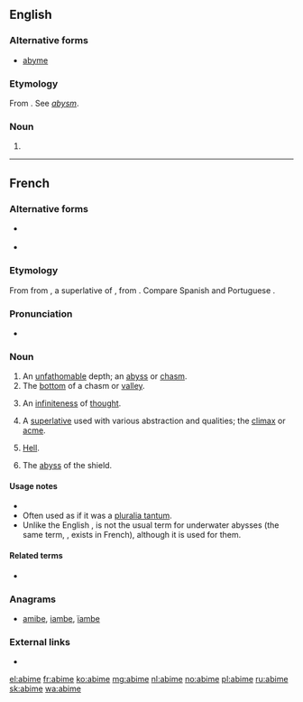 ==English==

===Alternative forms===
* [[abyme]]

===Etymology===
From {{etyl|fr|en}} {{term|abime|lang=fr}}. See ''[[abysm]]''.

===Noun===
{{en-noun}}

# {{obsolete form of|abysm|lang=en}}

----

==French==

===Alternative forms===
* {{l/fr|abyme}} {{qualifier|archaic}}
* {{l/fr|abîme}} {{qualifier|dated}}

===Etymology===
From {{etyl|fro|fr}} {{term|abisme|lang=fro}} from {{etyl|LL.|fr}} {{term|*abyssimus|lang=la}}, a superlative of {{term|abyssus||bottomless pit|lang=la}}, from {{etyl|grc|fr}} {{term|ἄβυσσος|tr=abussos|lang=grc|sc=polytonic}}. Compare Spanish and Portuguese {{m|pt|abismo}}.

===Pronunciation===
* {{audio|Fr-abime-fr FR-Paris.ogg|Audio (Paris)|lang=fr}}

===Noun===
{{fr-noun|m}}

# An [[unfathomable]] depth; an [[abyss]] or [[chasm]].
# The [[bottom]] of a chasm or [[valley]].
# {{context|literary|lang=fr}} An [[infiniteness]] of [[thought]].
# {{context|literary|lang=fr}} A [[superlative]] used with various abstraction and qualities; the [[climax]] or [[acme]].
# {{context|literary|lang=fr}} [[Hell]].
# {{context|heraldry|lang=fr}} The [[abyss]] of the shield.

====Usage notes====
* {{fr-note reformed spelling}}
* Often used as if it was a [[pluralia tantum]].
* Unlike the English {{term|abyss|lang=en}}, {{term|abime|lang=fr}} is not the usual term for underwater abysses (the same term, {{term|abysse|lang=fr}}, exists in French), although it is used for them.

====Related terms====
* {{l|fr|abîmer}}

===Anagrams===
* [[amibe#French|amibe]], [[iambe#French|iambe]], [[ïambe#French|ïambe]]

===External links===
* {{R:TLFi}}

[[el:abime]]
[[fr:abime]]
[[ko:abime]]
[[mg:abime]]
[[nl:abime]]
[[no:abime]]
[[pl:abime]]
[[ru:abime]]
[[sk:abime]]
[[wa:abime]]